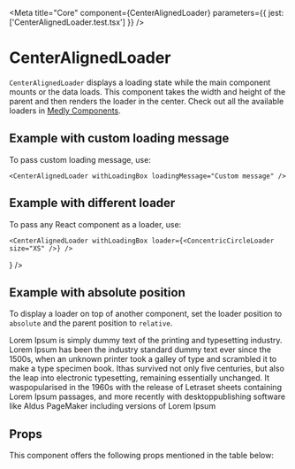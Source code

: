 
<Meta title="Core" component={CenterAlignedLoader} parameters={{ jest: ['CenterAlignedLoader.test.tsx'] }} />

# CenterAlignedLoader

`CenterAlignedLoader` displays a loading state while the main component mounts or the data loads. This component takes the width and height of the parent and then renders the loader in the center.
Check out all the available loaders in [Medly Components](https://medly.github.io/medly-components/?path=/story/loaders--loaders).

<Preview withToolbar>
    <Story name="CenterAlignedLoader" decorators={[withKnobs]}>
        <CenterAlignedLoader
            withLoadingBox={boolean('With loading box', true)}
            loadingMessage={text('Loading message', '')}
            withOverlay={boolean('With overlay', true)}
        />
    </Story>
</Preview>

## Example with custom loading message

To pass custom loading message, use:

`<CenterAlignedLoader withLoadingBox loadingMessage="Custom message" />`

<Preview withToolbar>
    <CenterAlignedLoader withLoadingBox loadingMessage="Custom message" />
</Preview>

## Example with different loader

To pass any React component as a loader, use:

`<CenterAlignedLoader withLoadingBox loader={<ConcentricCircleLoader size="XS" />} />`

<Preview withToolbar>
    <CenterAlignedLoader withLoadingBox loader={<ConcentricCircleLoader size="XS" />} />
</Preview>

## Example with absolute position

To display a loader on top of another component, set the loader position to `absolute` and the parent position to `relative`.

<Preview withToolbar>
    <RelativeDiv>
        <CenterAlignedLoader withOverlay position="absolute" />
        Lorem Ipsum is simply dummy text of the printing and typesetting industry. Lorem Ipsum has been the industry standard dummy text ever
        since the 1500s, when an unknown printer took a galley of type and scrambled it to make a type specimen book. Ithas survived not only
        five centuries, but also the leap into electronic typesetting, remaining essentially unchanged. It waspopularised in the 1960s with the
        release of Letraset sheets containing Lorem Ipsum passages, and more recently with desktoppublishing software like Aldus PageMaker including
        versions of Lorem Ipsum
    </RelativeDiv>
</Preview>

## Props

This component offers the following props mentioned in the table below:

<Props of={CenterAlignedLoader} />
